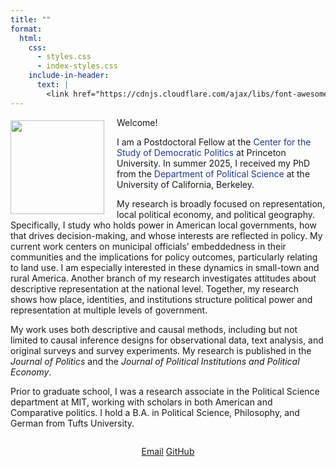 ```yaml
---
title: ""
format:
  html:
    css: 
      - styles.css
      - index-styles.css
    include-in-header:
      text: |
        <link href="https://cdnjs.cloudflare.com/ajax/libs/font-awesome/6.0.0-beta3/css/all.min.css" rel="stylesheet">
---
```


 <!--- <div class="banner-image"></div> ---> 

```{=html}
<style>
.profile-image {
  float: left;
  width: 150px;
  margin-right: 20px;
  margin-top: 5px;
  display: block;
}

</style>
```

![](images/anna_pic_woods.png){.profile-image}

::: about-text
Welcome! 

I am a Postdoctoral Fellow at the <a href="https://csdp.princeton.edu/"
   target="_blank" rel="noopener"
   style="text-decoration:none; color:#1e3a8a;">
  Center for the Study of Democratic Politics
</a> at Princeton University. In summer 2025, I received my PhD from the <a href="https://polisci.berkeley.edu/"
   target="_blank" rel="noopener"
   style="text-decoration:none; color:#1e3a8a;">
  Department of Political Science
</a> at the University of California, Berkeley.

My research is broadly focused on representation, local political economy, and political geography. Specifically, I study who holds power in American local governments, how that drives decision-making, and whose interests are reflected in policy. My current work centers on municipal officials’ embeddedness in their communities and the implications for policy outcomes, particularly relating to land use. I am especially interested in these dynamics in small-town and rural America. Another branch of my research investigates attitudes about descriptive representation at the national level. Together, my research shows how place, identities, and institutions structure political power and representation at multiple levels of government. 

My work uses both descriptive and causal methods, including but not limited to causal inference designs for observational data, text analysis, and original surveys and survey experiments. My research is published in the *Journal of Politics* and the *Journal of Political Institutions and Political Economy*.

Prior to graduate school, I was a research associate in the Political Science department at MIT, working with scholars in both American and Comparative politics. I hold a B.A. in Political Science, Philosophy, and German from Tufts University.
:::

::: {style="clear: both;"}
:::

::: {style="text-align: center;"}
<a href="mailto:anna_weissman@berkeley.edu" class="button"><i class="fas fa-envelope"></i> Email</a> <a href="https://github.com/a-weissman" class="button"><i class="fab fa-github"></i> GitHub</a>
:::



